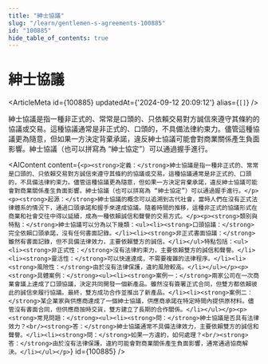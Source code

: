 ```yaml
---
title: "紳士協議"
slug: "/learn/gentlemen-s-agreements-100885"
id: "100885"
hide_table_of_contents: true
---
```



# 紳士協議

<ArticleMeta id={100885} updatedAt={'2024-09-12 20:09:12'} alias={`[]`} />
<div className='border-solid border-b border-t-0 my-4 border-[var(--ifm-color-gray-300)]' />

紳士協議是指一種非正式的、常常是口頭的、只依賴交易對方誠信來遵守其條約的協議或交易。這種協議通常是非正式的、口頭的，不具備法律約束力。儘管這種協議更為隨意，但如果一方決定背棄承諾，違反紳士協議可能會對商業關係產生負面影響。紳士協議（也可以拼寫為 “紳士協定”）可以通過握手進行。

<AIContent content={`<p><strong>定義：</strong>紳士協議是指一種非正式的、常常是口頭的、只依賴交易對方誠信來遵守其條約的協議或交易。這種協議通常是非正式的、口頭的，不具備法律約束力。儘管這種協議更為隨意，但如果一方決定背棄承諾，違反紳士協議可能會對商業關係產生負面影響。紳士協議（也可以拼寫為 “紳士協定”）可以通過握手進行。</p><p><strong>起源：</strong>紳士協議的概念可以追溯到古代社會，當時人們在沒有正式法律體系的情況下，通過口頭承諾和握手來達成協議。隨着時間的推移，這種非正式的協議形式在商業和社會交往中得以延續，成為一種依賴誠信和聲譽的交易方式。</p><p><strong>類別與特點：</strong>紳士協議可以分為以下幾類：<ul><li><strong>口頭協議：</strong>完全依賴口頭承諾，沒有任何書面記錄。</li><li><strong>非正式書面協議：</strong>雖然有書面記錄，但不具備法律效力，主要依賴雙方的誠信。</li></ul>特點包括：<ul><li><strong>非正式性：</strong>沒有法律約束力，主要依賴雙方的誠信和聲譽。</li><li><strong>靈活性：</strong>可以快速達成，不需要複雜的法律程序。</li><li><strong>風險性：</strong>由於沒有法律保護，違約風險較高。</li></ul></p><p><strong>具體案例：</strong><ul><li><strong>案例一：</strong>兩家公司在一次商業會議上達成了口頭協議，決定共同開發一個新產品。雖然沒有簽署正式合同，但雙方都依賴彼此的誠信來履行協議。最終，雙方成功合作並推出了新產品。</li><li><strong>案例二：</strong>某企業家與供應商達成了一個紳士協議，供應商承諾在特定時間內提供原材料。儘管沒有書面合同，但供應商按時交貨，雙方建立了長期的合作關係。</li></ul></p><p><strong>常見問題：</strong><ul><li><strong>問：</strong>紳士協議是否具有法律效力？<br/><strong>答：</strong>紳士協議通常不具備法律效力，主要依賴雙方的誠信和聲譽。</li><li><strong>問：</strong>如果一方違約，如何處理？<br/><strong>答：</strong>由於沒有法律保護，違約可能會對商業關係產生負面影響，通常通過協商解決。</li></ul></p>`} id={100885} />
